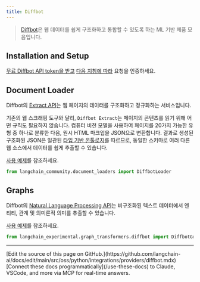 ```yaml
---
title: Diffbot
---
```


> [Diffbot](https://docs.diffbot.com/docs)은 웹 데이터를 쉽게 구조화하고 통합할 수 있도록 하는 ML 기반 제품 모음입니다.

## Installation and Setup

[무료 Diffbot API token을 받고](https://app.diffbot.com/get-started/) [다음 지침에 따라](https://docs.diffbot.com/reference/authentication) 요청을 인증하세요.

## Document Loader

Diffbot의 [Extract API](https://docs.diffbot.com/reference/extract-introduction)는 웹 페이지의 데이터를 구조화하고 정규화하는 서비스입니다.

기존의 웹 스크래핑 도구와 달리, `Diffbot Extract`는 페이지의 콘텐츠를 읽기 위해 어떤 규칙도 필요하지 않습니다. 컴퓨터 비전 모델을 사용하여 페이지를 20가지 가능한 유형 중 하나로 분류한 다음, 원시 HTML 마크업을 JSON으로 변환합니다. 결과로 생성된 구조화된 JSON은 일관된 [타입 기반 온톨로지](https://docs.diffbot.com/docs/ontology)를 따르므로, 동일한 스키마로 여러 다른 웹 소스에서 데이터를 쉽게 추출할 수 있습니다.

[사용 예제](/oss/python/integrations/document_loaders/diffbot)를 참조하세요.

```python
from langchain_community.document_loaders import DiffbotLoader
```

## Graphs

Diffbot의 [Natural Language Processing API](https://www.diffbot.com/products/natural-language/)는 비구조화된 텍스트 데이터에서 엔티티, 관계 및 의미론적 의미를 추출할 수 있습니다.

[사용 예제](/oss/python/integrations/graphs/diffbot)를 참조하세요.

```python
from langchain_experimental.graph_transformers.diffbot import DiffbotGraphTransformer
```

---

<Callout icon="pen-to-square" iconType="regular">
    [Edit the source of this page on GitHub.](https://github.com/langchain-ai/docs/edit/main/src/oss/python/integrations/providers/diffbot.mdx)
</Callout>
<Tip icon="terminal" iconType="regular">
    [Connect these docs programmatically](/use-these-docs) to Claude, VSCode, and more via MCP for    real-time answers.
</Tip>
